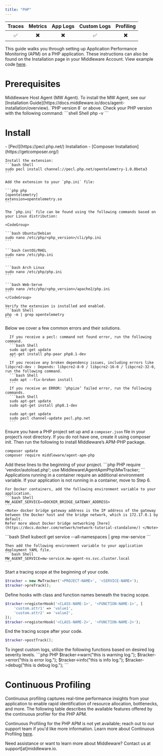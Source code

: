 ```yaml
---
title: "PHP"
---
```

<a target="_blank" href="https://packagist.org/packages/middleware/agent-apm-php">
    <span style={{
        background: "url(https://img.shields.io/badge/dev--master-%23f28d1a?label=packagist) no-repeat",
        width: "150px",
        height: "20px",
        display: "inline-block",
    }}/>
</a>

| Traces | Metrics | App Logs | Custom Logs | Profiling |
| :----: | :-----: | :------: | :---------: | :-------: |
| ✅ | ✖️ | ✖️ | ✅ | ✖️ |

This guide walks you through setting up Application Performance Monitoring (APM) on a PHP application. These instructions can also be found on the Installation page in your Middleware Account. View example code [here](https://github.com/middleware-labs/demo-apm/tree/master/php).

# Prerequisites

<Steps>

  <Step title="MW Host Agent">
   Middleware Host Agent (MW Agent). To install the MW Agent, see our [Installation Guide](https://docs.middleware.io/docs/agent-installation/overview).
  
  </Step>

  <Step title="PHP Version">
    `PHP version 8` or above. Check your PHP version with the following command:
    ```shell Shell
    php -v
    ```
  </Step>
</Steps>

# Install

<Accordion title="Step 1: Install PHP Extensions">

  <Accordion title="Step 1a: Install Pecl & Composer">
    - [Pecl](https://pecl.php.net/) Installation
    - [Composer Installation](https://getcomposer.org/)
  </Accordion>

  <Accordion title="Step 1b: Install otel-instrumentation">

    Install the extension:
    ```bash Shell
    sudo pecl install channel://pecl.php.net/opentelemetry-1.0.0beta3
    ```
  </Accordion>

  <Accordion title="Step 1c: Add Extension to php.ini">

    Add the extension to your `php.ini` file:

    ```php php
    [opentelemetry]
    extension=opentelemetry.so
    ```

    The `php.ini` file can be found using the following commands based on your Linux distribution:

    <CodeGroup>

    ```bash Ubuntu/Debian
    sudo nano /etc/php/<php_version>/cli/php.ini
    ```

    ```bash CentOS/RHEL
    sudo nano /etc/php.ini
    ```

    ```bash Arch Linux
    sudo nano /etc/php/php.ini
    ```

    ```bash Web-Serve
    sudo nano /etc/php/<php_version>/apache2/php.ini
    ```
    </CodeGroup>
  </Accordion>
  <Accordion title="Step 1d: Verify Installation">

    Verify the extension is installed and enabled.
    ```bash Shell
    php -m | grep opentelemetry
    ```
  </Accordion>
  <Accordion title="Troubleshooting">        
      Below we cover a few common errors and their solutions. 

      If you receive a pecl: command not found error, run the following command.
      ```bash Shell
      sudo apt-get update
      apt-get install php-pear php8.1-dev
      ```
      If you receive any broken dependency issues, including errors like libpcre2-dev : Depends: libpcre2-8-0 / libpcre2-16-0 / libpcre2-32-0, run the following command.
      ```bash Shell
      sudo apt --fix-broken install
      ```
      If you receive an ERROR: ‘phpize’ failed error, run the following commands.
      ```bash Shell
      sudo apt-get update 
      sudo apt-get install php8.1-dev

      sudo apt-get update
      sudo pecl channel-update pecl.php.net
      ```
  </Accordion>
</Accordion>


<Accordion title="Step 2: Install APM-PHP Package"> 

Ensure you have a PHP project set up and a `composer.json` file in your project’s root directory. If you do not have one, create it using composer init. Then run the following to install Middleware’s APM-PHP package.
```bash Shell
composer update
composer require middleware/agent-apm-php
```
</Accordion>

<Accordion title="Step 3: Import Tracker"> 
Add these lines to the beginning of your project. 
```php PHP
require 'vendor/autoload.php';
use Middleware\AgentApmPhp\MwTracker;
```
</Accordion>

<Accordion title="Step 4: Container Variables"> 
  <Accordion title="Docker Containers">
    Applications running in a container require an additional environment variable. If your application is not running in a container, move to Step 6. 

    For Docker containers, add the following environment variable to your application.
    ```bash Shell
    MW_AGENT_SERVICE=<DOCKER_BRIDGE_GATEWAY_ADDRESS>
    ```
    <Note> docker bridge gateway address is the IP address of the gateway between the Docker host and the bridge network, which is 172.17.0.1 by default. 
    Refer more about Docker bridge networking [here](https://docs.docker.com/network/network-tutorial-standalone/) </Note>
  </Accordion>

  <Accordion title="Kubernetes Containers">
    ```bash Shell
    kubectl get service --all-namespaces | grep mw-service
    ```

    Then add the following environment variable to your application deployment YAML file. 
    ```bash Shell
    MW_AGENT_SERVICE=mw-service.mw-agent-ns.svc.cluster.local
    ```
  </Accordion>
</Accordion>

<Accordion title="Step 5: Implement APM Collector"> 
Start a tracing scope at the beginning of your code. 

```php PHP
$tracker = new MwTracker('<PROJECT-NAME>', '<SERVICE-NAME>');
$tracker->preTrack();
```

Define hooks with class and function names beneath the tracing scope.
```php Shell
$tracker->registerHook('<CLASS-NAME-1>', '<FUNCTION-NAME-1>', [
    'custom.attr1' => 'value1',
    'custom.attr2' => 'value2',
]);
$tracker->registerHook('<CLASS-NAME-2>', '<FUNCTION-NAME-2>');
```

End the tracing scope after your code. 
```php PHP
$tracker->postTrack();
```
</Accordion>

<Accordion title="Step 6: Enable Logging"> 
To ingest custom logs, utilize the following functions based on desired log severity levels.
 ```php PHP
   $tracker->warn("this is warning log.");
   $tracker->error("this is error log.");
   $tracker->info("this is info log.");
   $tracker->debug("this is debug log.");
```
</Accordion>

# Continuous Profiling

Continuous profiling captures real-time performance insights from your application to enable rapid identification of resource allocation, bottlenecks, and more. The following table describes the available features offered by the continuous profiler for the PHP APM.

Continuous Profiling for the PHP APM is not yet available; reach out to our support team if you'd like more information. Learn more about Continuous Profiling [here](https://docs.middleware.io/workflow/profiling).

<Note> Need assistance or want to learn more about Middleware? Contact us at support[at]middleware.io. </Note>
